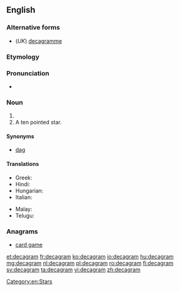 ==English==

===Alternative forms===
* (''UK'') [[decagramme]]

===Etymology===
{{prefix|deca|gram|lang=en}}

===Pronunciation===
* {{a|UK}} {{IPA|/ˈdɛkəɡræm/|lang=en}}

===Noun===
{{en-noun}}

# {{SI-unit|deca|gram|mass}}
# A ten pointed star.

====Synonyms====
* [[dag]]

====Translations====
{{trans-top|ten grams}}
* Greek: {{t|el|dekagramma}}
* Hindi: {{t|hi|दशग्राम|m|tr=daśgrām|sc=Deva}}
* Hungarian: {{t+|hu|dekagramm}}
* Italian: {{t|it|decagrammo|m}}
{{trans-mid}}
* Malay: {{t|ms|dekagram}}
* Telugu: {{t|te|డెకాగ్రాము}}
{{trans-bottom}}

===Anagrams===
* [[card game#English|card game]]

[[Category:en:Stars]]

[[et:decagram]]
[[fr:decagram]]
[[ko:decagram]]
[[io:decagram]]
[[hu:decagram]]
[[mg:decagram]]
[[nl:decagram]]
[[pl:decagram]]
[[ro:decagram]]
[[fi:decagram]]
[[sv:decagram]]
[[ta:decagram]]
[[vi:decagram]]
[[zh:decagram]]